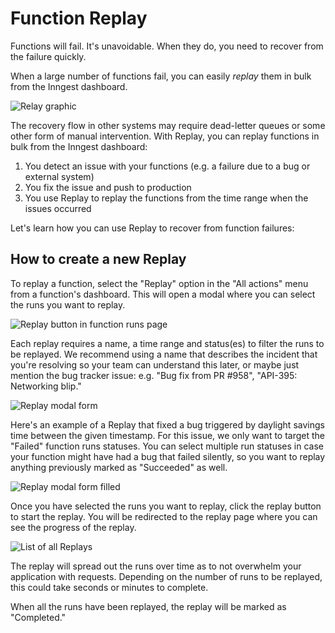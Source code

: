 # Function Replay

Functions will fail. It's unavoidable. When they do, you need to recover from the failure quickly.

When a large number of functions fail, you can easily _replay_ them in bulk from the Inngest dashboard.

![Relay graphic](/assets/docs/platform/replay/featured-image-v2.png)

The recovery flow in other systems may require dead-letter queues or some other form of manual intervention.
With Replay, you can replay functions in bulk from the Inngest dashboard:

1. You detect an issue with your functions (e.g. a failure due to a bug or external system)
2. You fix the issue and push to production
3. You use Replay to replay the functions from the time range when the issues occurred

Let's learn how you can use Replay to recover from function failures:

## How to create a new Replay

To replay a function, select the "Replay" option in the "All actions" menu from a function's dashboard. This will open a modal where you can select the runs you want to replay.

![Replay button in function runs page](/assets/docs/platform/function-dashboard-actions-2025-05-05.png)


Each replay requires a name, a time range and status(es) to filter the runs to be replayed.
We recommend using a name that describes the incident that you're resolving so your team can
understand this later, or maybe just mention the bug tracker issue:  e.g. "Bug fix from PR #958",
"API-395: Networking blip."

![Replay modal form](/assets/docs/platform/replay/replay-function-modal-empty-2025-05-05.png)


Here's an example of a Replay that fixed a bug triggered by daylight savings time between the given timestamp.
For this issue, we only want to target the "Failed" function runs statuses. You can select multiple run
statuses in case your function might have had a bug that failed silently, so you want to replay anything
previously marked as "Succeeded" as well.

![Replay modal form filled](/assets/docs/platform/replay/replay-function-modal-filled-2025-05-05.png)


Once you have selected the runs you want to replay, click the replay button to start the replay. You
will be redirected to the replay page where you can see the progress of the replay.

![List of all Replays](/assets/docs/platform/replay/replay-function-replays-2025-05-05.png)

The replay will spread out the runs over time as to not overwhelm your application with requests.
Depending on the number of runs to be replayed, this could take seconds or minutes to complete.

When all the runs have been replayed, the replay will be marked as "Completed."